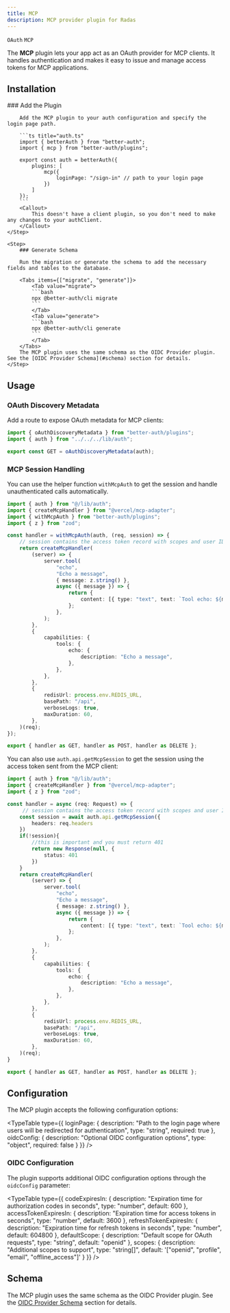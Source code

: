 ```yaml
---
title: MCP
description: MCP provider plugin for Radas
---
```


`OAuth` `MCP`

The **MCP** plugin lets your app act as an OAuth provider for MCP clients. It handles authentication and makes it easy to issue and manage access tokens for MCP applications.

## Installation

<Steps>
    <Step>
        ### Add the Plugin

        Add the MCP plugin to your auth configuration and specify the login page path.

        ```ts title="auth.ts"
        import { betterAuth } from "better-auth";
        import { mcp } from "better-auth/plugins";

        export const auth = betterAuth({
            plugins: [
                mcp({
                    loginPage: "/sign-in" // path to your login page
                })
            ]
        });
        ```
        <Callout>
            This doesn't have a client plugin, so you don't need to make any changes to your authClient.
        </Callout>
    </Step>

    <Step>
        ### Generate Schema

        Run the migration or generate the schema to add the necessary fields and tables to the database.

        <Tabs items={["migrate", "generate"]}>
            <Tab value="migrate">
            ```bash
            npx @better-auth/cli migrate
            ```
            </Tab>
            <Tab value="generate">
            ```bash
            npx @better-auth/cli generate
            ```
            </Tab>
        </Tabs>
        The MCP plugin uses the same schema as the OIDC Provider plugin. See the [OIDC Provider Schema](#schema) section for details.
    </Step>
</Steps>

## Usage

### OAuth Discovery Metadata

Add a route to expose OAuth metadata for MCP clients:

```ts title=".well-known/oauth-authorization-server/route.ts"
import { oAuthDiscoveryMetadata } from "better-auth/plugins";
import { auth } from "../../../lib/auth";

export const GET = oAuthDiscoveryMetadata(auth);
```

### MCP Session Handling

You can use the helper function `withMcpAuth` to get the session and handle unauthenticated calls automatically.


```ts title="api/[transport]/route.ts"
import { auth } from "@/lib/auth";
import { createMcpHandler } from "@vercel/mcp-adapter";
import { withMcpAuth } from "better-auth/plugins";
import { z } from "zod";

const handler = withMcpAuth(auth, (req, session) => {
    // session contains the access token record with scopes and user ID
    return createMcpHandler(
        (server) => {
            server.tool(
                "echo",
                "Echo a message",
                { message: z.string() },
                async ({ message }) => {
                    return {
                        content: [{ type: "text", text: `Tool echo: ${message}` }],
                    };
                },
            );
        },
        {
            capabilities: {
                tools: {
                    echo: {
                        description: "Echo a message",
                    },
                },
            },
        },
        {
            redisUrl: process.env.REDIS_URL,
            basePath: "/api",
            verboseLogs: true,
            maxDuration: 60,
        },
    )(req);
});

export { handler as GET, handler as POST, handler as DELETE };
```

You can also use `auth.api.getMcpSession` to get the session using the access token sent from the MCP client:

```ts title="api/[transport]/route.ts"
import { auth } from "@/lib/auth";
import { createMcpHandler } from "@vercel/mcp-adapter";
import { z } from "zod";

const handler = async (req: Request) => {
     // session contains the access token record with scopes and user ID
    const session = await auth.api.getMcpSession({
        headers: req.headers
    })
    if(!session){
        //this is important and you must return 401
        return new Response(null, {
            status: 401
        })
    }
    return createMcpHandler(
        (server) => {
            server.tool(
                "echo",
                "Echo a message",
                { message: z.string() },
                async ({ message }) => {
                    return {
                        content: [{ type: "text", text: `Tool echo: ${message}` }],
                    };
                },
            );
        },
        {
            capabilities: {
                tools: {
                    echo: {
                        description: "Echo a message",
                    },
                },
            },
        },
        {
            redisUrl: process.env.REDIS_URL,
            basePath: "/api",
            verboseLogs: true,
            maxDuration: 60,
        },
    )(req);
}

export { handler as GET, handler as POST, handler as DELETE };
```

## Configuration

The MCP plugin accepts the following configuration options:

<TypeTable
  type={{
    loginPage: {
        description: "Path to the login page where users will be redirected for authentication",
        type: "string",
        required: true
    },
    oidcConfig: {
        description: "Optional OIDC configuration options",
        type: "object",
        required: false
    }
  }}
/>

### OIDC Configuration

The plugin supports additional OIDC configuration options through the `oidcConfig` parameter:

<TypeTable
  type={{
    codeExpiresIn: {
        description: "Expiration time for authorization codes in seconds",
        type: "number",
        default: 600
    },
    accessTokenExpiresIn: {
        description: "Expiration time for access tokens in seconds",
        type: "number",
        default: 3600
    },
    refreshTokenExpiresIn: {
        description: "Expiration time for refresh tokens in seconds",
        type: "number",
        default: 604800
    },
    defaultScope: {
        description: "Default scope for OAuth requests",
        type: "string",
        default: "openid"
    },
    scopes: {
        description: "Additional scopes to support",
        type: "string[]",
        default: '["openid", "profile", "email", "offline_access"]'
    }
  }}
/>

## Schema

The MCP plugin uses the same schema as the OIDC Provider plugin. See the [OIDC Provider Schema](#schema) section for details.
